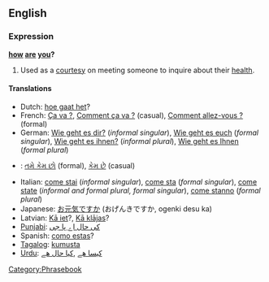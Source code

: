 ==English==
===Expression===
'''[[how]] [[are]] [[you]]?'''

#Used as a [[courtesy]] on meeting someone to inquire about their [[health]].

====Translations====
*Dutch: [[hoe gaat het]]?
*French: [[Ça va ?]], [[Comment ça va ?]] (casual), [[Comment allez-vous ?]] (formal)
*German: [[Wie geht es dir?]] (''informal singular''), [[Wie geht es euch]] (''formal singular''), [[Wie geht es ihnen?]] (''informal plural''), [[Wie geht es Ihnen]] (''formal plural'')
*{{gu}}: [[તમે કેમ છો]] (formal), [[કેમ છે]] (casual)
*Italian: [[come stai]] (''informal singular''), [[come sta]] (''formal singular''), [[come state]] (''informal and formal plural, formal singular''), [[come stanno]] (''formal plural'')
*Japanese: [[お元気ですか]] (おげんきですか, ogenki desu ka)
*Latvian: [[Kā iet]]?, [[Kā klājas]]?
*[[Punjabi]]: [[کی حال اے پا جی]]
*Spanish: [[como estas]]?
*[[Tagalog]]: [[kumusta]]
*[[Urdu]]: [[کیسا هے]] ,[[کیا حال هے]]

[[Category:Phrasebook]]